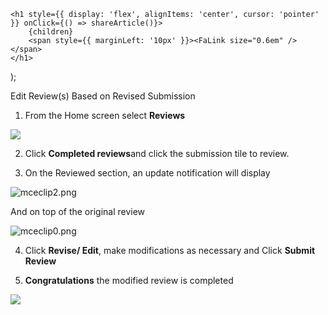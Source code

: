 

    <h1 style={{ display: 'flex', alignItems: 'center', cursor: 'pointer' }} onClick={() => shareArticle()}>
        {children} 
        <span style={{ marginLeft: '10px' }}><FaLink size="0.6em" /></span>
    </h1>
);

<ToastContainer />

<ClickableTitle>Edit Review(s) Based on Revised Submission</ClickableTitle>




1. From the Home screen select **Reviews**


![](../../../resources/article-images/4412830100499-Edit-Review-s-Based-on-Revised-Submission_1.png)


2. Click **Completed reviews**and click the submission tile to review.


3. On the Reviewed section, an update notification will display 


![mceclip2.png](../../../resources/article-images/4412830100499-Edit-Review-s-Based-on-Revised-Submission_2.png)


And on top of the original review


![mceclip0.png](../../../resources/article-images/4412830100499-Edit-Review-s-Based-on-Revised-Submission_3.png)


4. Click **Revise/ Edit**, make modifications as necessary and Click **Submit Review**


5. **Congratulations** the modified review is completed


![](../../../resources/article-images/4412830100499-Edit-Review-s-Based-on-Revised-Submission_4.png)



